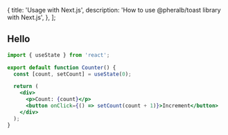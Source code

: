   {
    title: 'Usage with Next.js',
    description: 'How to use @pheralb/toast library with Next.js',
  },
];

## Hello

```jsx
import { useState } from 'react';

export default function Counter() {
  const [count, setCount] = useState(0);

  return (
    <div>
      <p>Count: {count}</p>
      <button onClick={() => setCount(count + 1)}>Increment</button>
    </div>
  );
}
```
